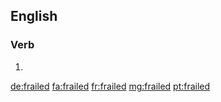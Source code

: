 ==English==

===Verb===
{{head|en}}

# {{en-past of|frail}}

[[de:frailed]]
[[fa:frailed]]
[[fr:frailed]]
[[mg:frailed]]
[[pt:frailed]]